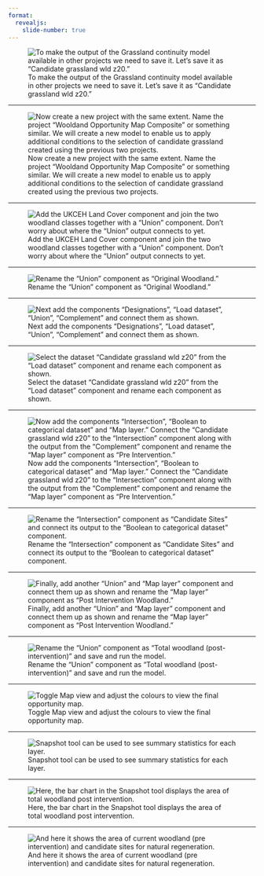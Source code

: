 ```yaml
---
format:
  revealjs: 
    slide-number: true
---
```


![To make the output of the Grassland continuity model available in other projects we need to save it. Let's save it as "Candidate grassland wld z20."](01-saved.png)

---

![Now create a new project with the same extent. Name the project "Wooldand Opportunity Map Composite" or something similar. We will create a new model to enable us to apply additional conditions to the selection of candidate grassland created using the previous two projects.](02-whole-model.png)

---

![Add the UKCEH Land Cover component and join the two woodland classes together with a "Union" component. Don't worry about where the "Union" output connects to yet.](03-ceh-union.png)

---

![Rename the "Union" component as "Original Woodland."](04-ceh-union-rename.png)

---

![Next add the components "Designations", "Load dataset", "Union", "Complement" and connect them as shown.](05-load-designations-union-complement.png)

---

![Select the dataset "Candidate grassland wld z20" from the "Load dataset" component and rename each component as shown.](06-load-union-renamed.png)

---

![Now add the components "Intersection", "Boolean to categorical dataset" and "Map layer." Connect the "Candidate grassland wld z20" to the "Intersection" component along with the output from the "Complement" component and rename the "Map layer" component as "Pre Intervention."](07-intersection-boolean-layer.png)

---

![Rename the "Intersection" component as "Candidate Sites" and connect its output to the "Boolean to categorical dataset" component.](08-intersection-rename.png)

---

![Finally, add another "Union" and "Map layer" component and connect them up as shown and rename the "Map layer" component as "Post Intervention Woodland."](09-union-layer.png)

---

![Rename the "Union" component as "Total woodland (post-intervention)" and save and run the model.](10-union-rename.png)

---

![Toggle Map view and adjust the colours to view the final opportunity map.](11-map-view-pre.png)

---

![Snapshot tool can be used to see summary statistics for each layer.](12-map-view-snapshot.png)

---

![Here, the bar chart in the Snapshot tool displays the area of total woodland post intervention.](13-map-view-post-snapshot.png)

---

![And here it shows the area of current woodland (pre intervention) and candidate sites for natural regeneration.](14-map-view-pre-snapshot.png)
